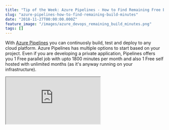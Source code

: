 ```yaml
---
title: "Tip of the Week: Azure Pipelines - How to Find Remaining Free Build Minutes?"
slug: "azure-pipelines-how-to-find-remaining-build-minutes"
date: "2018-11-27T00:00:00.000Z"
feature_image: "/images/azure_devops_remaining_build_minutes.png"
tags: []
---
```


With [Azure Pipelines](https://azure.microsoft.com/en-us/services/devops/pipelines/) you can continuosly build, test and deploy to any cloud platform. Azure Pipelines has multiple options to start based on your project. Even if you are developing a private application, Pipelines offers you 1 Free parallel job with upto 1800 minutes per month and also 1 Free self hosted with unlimited months (as it's anyway running on your infrastructure).

<div>
	<iframe src="https://www.youtube.com/embed/298qAhQW0ps" />
</div>

On the Microsoft-hosted CI/CD with 1800 minutes you might need to find the used/remaining time any time during the month. You can find the remaining minutes from the [Azure Devops portal](https://dev.azure.com/) and select the relevant organization.

**Organization settings -> Retention and parallel jobs -> Parallel Jobs**

![Azure Devops Pipelines - Remaining Build Minutes](/images/azure_devops_remaining_build_minutes.png)

Hope that helps you find the remaining free build minutes for your organization!